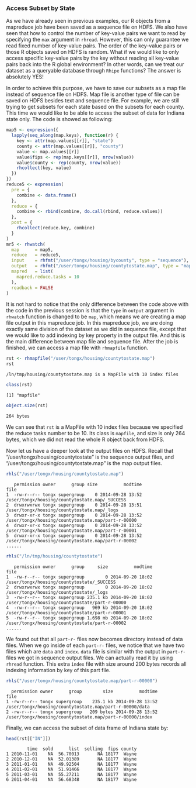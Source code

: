 ### Access Subset by State ###

As we have already
seen in previous examples, our R objects from a mapreduce job have been saved as a sequence file on HDFS.
We also have seen that how to control the number of key-value pairs we want to read by specifying the `max`
argument in `rhread`. However, this can only guarantee we read fixed number of key-value pairs. The order
of the key-value pairs or those R objects saved on HDFS is random. What if we would like to only access 
specific key-value pairs by the key without reading all key-value pairs back into the R global environment?
In other words, can we treat our dataset as a queryable database through `Rhipe` functions? The answer is
absolutely YES!

In order to achieve this purpose, we have to save our subsets as a map file instead of sequence file on HDFS.
Map file is another type of file can be saved on HDFS besides text and sequence file. For example, we are 
still trying to get subsets for each state based on the subsets for each county. This time we would like to 
be able to access the subset of data for Indiana state only. The code is showed as following:

```r
map5 <- expression({
  lapply(seq_along(map.keys), function(r) {
    key <- attr(map.values[[r]], "state")
    county <- attr(map.values[[r]], "county")
    value <- map.values[[r]]
    value$fips <- rep(map.keys[[r]], nrow(value))
    value$county <- rep(county, nrow(value))
    rhcollect(key, value)
  })
})
reduce5 <- expression(
  pre = {
    combine <- data.frame()
  },
  reduce = {
    combine <- rbind(combine, do.call(rbind, reduce.values))
  },
  post = {
    rhcollect(reduce.key, combine)
  }
)
mr5 <- rhwatch(
  map      = map5,
  reduce   = reduce5,
  input    = rhfmt("/user/tongx/housing/bycounty", type = "sequence"),
  output   = rhfmt("/user/tongx/housing/countytostate.map", type = "map"),
  mapred   = list( 
    mapred.reduce.tasks = 10
  ),
  readback = FALSE
)
```

It is not hard to notice that the only difference between the code above with the code in the previous
session is that the `type` in `output` argument in `rhwatch` function is changed to be `map`, which means
we are creating a map file output in this mapreduce job. In this mapreduce job, we are doing exactly same
division of the dataset as we did in sequence file, except that we would like to add indexing by key 
property in the output file. And this is the main difference between map file and sequence file. After
the job is finished, we can access a map file with `rhmapfile` function.

```r
rst <- rhmapfile("/user/tongx/housing/countytostate.map")
rst
```
```
/ln/tmp/housing/countytostate.map is a MapFile with 10 index files
```
```r
class(rst)
```
```
[1] "mapfile"
```
```r
object.size(rst)
```
```
264 bytes
```

We can see that `rst` is a MapFile with 10 index files because we specified the reduce tasks number 
to be 10. Its class is `mapfile`, and size is only 264 bytes, which we did not read the whole R
object back from HDFS.

Now let us have a deeper look at the output files on HDFS. Recall that "/user/tongx/housing/countytostate"
is the sequence output files, and "/user/tongx/housing/countytostate.map" is the map output files.

```r
rhls("/user/tongx/housing/countytostate.map")
```
```
   permission owner      group size          modtime                                               file
1  -rw-r--r-- tongx supergroup    0 2014-09-28 13:52     /user/tongx/housing/countytostate.map/_SUCCESS
2  drwxrwxrwx tongx supergroup    0 2014-09-28 13:51        /user/tongx/housing/countytostate.map/_logs
3  drwxr-xr-x tongx supergroup    0 2014-09-28 13:52 /user/tongx/housing/countytostate.map/part-r-00000
4  drwxr-xr-x tongx supergroup    0 2014-09-28 13:52 /user/tongx/housing/countytostate.map/part-r-00001
5  drwxr-xr-x tongx supergroup    0 2014-09-28 13:52 /user/tongx/housing/countytostate.map/part-r-00002
......
```
```r
rhls("/ln/tmp/housing/countytostate")
```
```
   permission owner      group     size          modtime                                           file
1  -rw-r--r-- tongx supergroup        0 2014-09-20 18:02     /user/tongx/housing/countytostate/_SUCCESS
2  drwxrwxrwx tongx supergroup        0 2014-09-20 18:02        /user/tongx/housing/countytostate/_logs
3  -rw-r--r-- tongx supergroup 235.1 kb 2014-09-20 18:02 /user/tongx/housing/countytostate/part-r-00000
4  -rw-r--r-- tongx supergroup   969 kb 2014-09-20 18:02 /user/tongx/housing/countytostate/part-r-00001
5  -rw-r--r-- tongx supergroup 1.698 mb 2014-09-20 18:02 /user/tongx/housing/countytostate/part-r-00002
......
```

We found out that all `part-r-` files now becomes directory instead of data files. When we go inside of each
`part-r-` files, we notice that we have two files which are `data` and `index`. `data` file is similar with 
the output in `part-r-` files we got in sequence output files. We can actually read it by using `rhread` 
function. This extra `index` file with size around 200 bytes records all indexing information by key of this 
part file.

```r
rhls("/user/tongx/housing/countytostate.map/part-r-00000")
```
```
  permission owner      group        size          modtime                                                     file
1 -rw-r--r-- tongx supergroup    235.1 kb 2014-09-28 13:52  /user/tongx/housing/countytostate.map/part-r-00000/data
2 -rw-r--r-- tongx supergroup   209 bytes 2014-09-28 13:52 /user/tongx/housing/countytostate.map/part-r-00000/index
```

Finally, we can access the subset of data frame of Indiana state by:

```r
head(rst[["IN"]])
```
```
        time  sold      list  selling  fips county
1 2010-11-01    NA  56.70013       NA 18177  Wayne
2 2010-12-01    NA  52.01389       NA 18177  Wayne
3 2011-01-01    NA  49.92504       NA 18177  Wayne
4 2011-02-01    NA  51.91466       NA 18177  Wayne
5 2011-03-01    NA  55.27211       NA 18177  Wayne
6 2011-04-01    NA  56.68348       NA 18177  Wayne
```